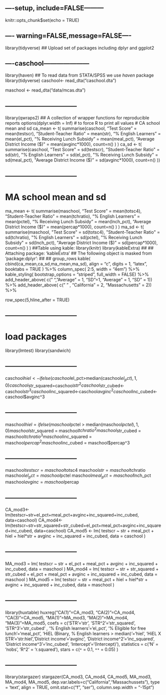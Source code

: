 ## ----setup, include=FALSE---------
knitr::opts_chunk$set(echo = TRUE)


## ----  warning=FALSE,message=FALSE----
library(tidyverse) ## Upload set of packages including dplyr and ggplot2



## ----caschool---------------------

library(haven) ## To read data from STATA/SPSS we use *haven* package
library(tidyverse)
caschool<- read_dta("caschool.dta") 

maschool <- read_dta("data/mcas.dta")



## ---------------------------------
library(qwraps2) ## A collection of wrapper functions for reproducible reports
options(dplyr.width = Inf) # to force R to print all values
# CA school mean and sd
ca_mean <-
t(
summarise(caschool,
"Test Score" = mean(testscr),
"Student-Teacher Ratio" = mean(str),
"% English Learners" = mean(el_pct),
"% Receiving Lunch Subsidy" = mean(meal_pct),
"Average District Income ($)" = mean(avginc*1000),
count=n()
)
)
ca_sd <-
t(
summarise(caschool,
"Test Score" = sd(testscr),
"Student-Teacher Ratio" = sd(str),
"% English Learners" = sd(el_pct),
"% Receiving Lunch Subsidy" = sd(meal_pct),
"Average District Income ($)" = sd(avginc*1000),
count=n()
))


## ---------------------------------
# MA school mean and sd
ma_mean <-
t(
summarise(maschool,
"Test Score" = mean(totsc4),
"Student-Teacher Ratio" = mean(tchratio),
"% English Learners" = mean(pctel),
"% Receiving Lunch Subsidy" = mean(lnch_pct),
"Average District Income ($)" =
mean(percap*1000),
count=n()
)
)
ma_sd <-
t(
summarise(maschool,
"Test Score" = sd(totsc4),
"Student-Teacher Ratio" = sd(tchratio),
"% English Learners" = sd(pctel),
"% Receiving Lunch Subsidy" = sd(lnch_pct),
"Average District Income ($)" = sd(percap*1000),
count=n()
)
)
##Table using kable:
library(knitr)
library(kableExtra)
##
## Attaching package: 'kableExtra'
## The following object is masked from 'package:dplyr':
##
## group_rows
kable(
cbind(ca_mean,ca_sd,ma_mean,ma_sd),
align = "c",
digits = 1,
"latex",
booktabs = TRUE
) %>%
column_spec(
2:5, width = "4em") %>%
kable_styling(
bootstrap_options = "striped", full_width = FALSE) %>%
add_header_above(
c(" ", "Average" = 1, "SD"=1, "Average" = 1, "SD" = 1)) %>%
add_header_above(
c(" " , "California" = 2, "Massachusetts" = 2)) %>%

row_spec(5,hline_after = TRUE)


## ---------------------------------
# load packages
library(lmtest)
library(sandwich)


## ---------------------------------
caschool$hiel<-ifelse(caschool$el_pct>median(caschool$el_pct),1,0)
caschool$str_squared=caschool$str^2
caschool$str_cubed<-caschool$str^3
caschool$inc_squared<-caschool$avginc^2
caschool$inc_cubed<-caschool$avginc^3



## ---------------------------------
maschool$hiel = ifelse(maschool$pctel > median(maschool$pctel), 1, 0)
maschool$str_squared = maschool$tchratio^2
maschool$str_cubed = maschool$tchratio^3
maschool$inc_squared = maschool$percap^2
maschool$inc_cubed = maschool$percap^3


## ---------------------------------
maschool$testscr = maschool$totsc4
maschool$str = maschool$tchratio
maschool$el_pct = maschool$pctel
maschool$meal_pct = maschool$lnch_pct
maschool$avginc = maschool$percap


## ---------------------------------
CA_mod3<-lm(testscr~str+el_pct+meal_pct+avginc+inc_squared+inc_cubed, data=caschool)
CA_mod4<-lm(testscr~str+str_squared+str_cubed+el_pct+meal_pct+avginc+inc_squared+inc_cubed, data=caschool)
CA_mod5 <- lm(
testscr ~ str + meal_pct + hiel + hiel*str + avginc + inc_squared + inc_cubed,
data = caschool
)




## ---------------------------------

MA_mod3 = lm(
testscr ~ str + el_pct + meal_pct + avginc + inc_squared + inc_cubed,
data = maschool
)
MA_mod4 = lm(
testscr ~ str + str_squared + str_cubed + el_pct + meal_pct + avginc + inc_squared + inc_cubed,
data = maschool
)
MA_mod5 = lm(
testscr ~ str + meal_pct + hiel + hiel*str + avginc + inc_squared + inc_cubed,
data = maschool
)


## ---------------------------------
library(huxtable)
huxreg("CA(1)"=CA_mod3, "CA(2)"=CA_mod4, "CA(3)"=CA_mod5,
"MA(1)"=MA_mod3, "MA(2)"=MA_mod4, "MA(3)"=MA_mod5,
coefs = c('STR'='str', 'STR^2'='str_squared', 'STR^3'='str_cubed' ,
'% English learners'='el_pct',
'% Eligible for free lunch'='meal_pct',
'HiEL (Binary, % English learners > median)'='hiel',
'HiEL X STR'='str:hiel','District income'='avginc',
'District income^2'='inc_squared', 'District income^3'='inc_cubed',
'Intercept'='(Intercept)'),
statistics = c('N' = 'nobs', 'R^2' = 'r.squared'),
stars = c(`*` = 0.1, `**` = 0.05)
)



## ---------------------------------
library(stargazer)
stargazer(CA_mod3, CA_mod4, CA_mod5,
MA_mod3, MA_mod4, MA_mod5,
dep.var.labels=c("California","Massachussets"),
type = 'text', align = TRUE,
          omit.stat=c("f", "ser"),
          column.sep.width = "-15pt")


